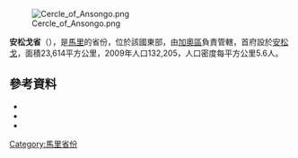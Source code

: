 [[Image:Cercle_of_Ansongo.png|right]]

'''安松戈省'''（{{lang-fr|Cercle d'Ansongo}}），是[[馬里|馬里]]的省份，位於該國東部，由[[加奧區|加奧區]]負責管轄，首府設於[[安松戈|安松戈]]，面積23,614平方公里，2009年人口132,205，人口密度每平方公里5.6人。

==參考資料==
*{{citation | title=Synthèsis des Plans de Securité Alimentaire des Communes du Cercle de Ansongo 2005-2009 | publisher=Commissariat à la Sécurité Alimentaire, République du Mali, USAID-Mali | year=2005 | url=http://www.aec.msu.edu/fs2/mali_fd_strtgy/plans/gao/Ansongo/P_S_A_Cercle_Ansongo_vf.pdf | language=fr | deadurl=yes | archiveurl=https://web.archive.org/web/20110906161049/http://www.aec.msu.edu/fs2/mali_fd_strtgy/plans/gao/Ansongo/P_S_A_Cercle_Ansongo_vf.pdf | archivedate=2011年9月6日 | df= | accessdate=2015年7月11日 }}
*{{citation 
 |url=http://instat.gov.ml/documentation/gao.pdf 
 |publisher=République de Mali: Institut National de la Statistique 
 |title=Resultats Provisoires RGPH 2009 (Région de Gao) 
 |language=fr 
 |deadurl=yes 
 |archiveurl=https://web.archive.org/web/20110722215718/http://instat.gov.ml/documentation/gao.pdf 
 |archivedate=2011-07-22 
 |accessdate=2015-07-11 
 }}
*{{citation |year=1999 |title=Loi N°99-035/ du 10 Aout 1999 Portant Création des Collectivités Territoriales de Cercles et de Régions |url=http://www.matcl.gov.ml/PDF/LoiCreationCercleReg.pdf |publisher=Ministère de l'Administration Territoriales et des Collectivités Locales, République du Mali |language=fr |deadurl=yes |archiveurl=https://web.archive.org/web/20120309073942/http://www.matcl.gov.ml/PDF/LoiCreationCercleReg.pdf |archivedate=2012-03-09 |accessdate=2015-07-11 }}

{{coord|15|45|N|0|45|E|dim:280000_region:ML-7_type:adm2nd_source:dewiki|display=title}}

{{加奧區}}

[[Category:馬里省份|Category:馬里省份]]


{{Mali-geo-stub}}